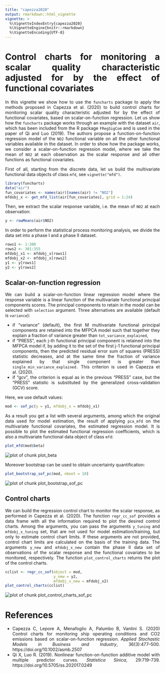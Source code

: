 ---
title: "capezza2020"
output: rmarkdown::html_vignette
vignette: >
  %\VignetteIndexEntry{capezza2020}
  %\VignetteEngine{knitr::rmarkdown}
  %\VignetteEncoding{UTF-8}
---

<style>
body {
text-align: justify}
</style>




# Control charts for monitoring a scalar quality characteristic adjusted for by the effect of functional covariates

In this vignette we show how to use the `funcharts` package to apply the methods proposed in Capezza et al. (2020) to build control charts for monitoring scalar quality characteristic adjusted for by the effect of functional covariates, based on scalar-on-function regression.
Let us show how the `funcharts` package works through an example with the dataset `air`,
which has been included from the R package `FRegSigCom` and is used in the paper of Qi and Luo (2019).
The authors propose a function-on-function regression model of the `NO2` functional variable on all the other functional variables available in the dataset.
In order to show how the package works, we consider a scalar-on-function regression model, where we take the mean of `NO2` at each observation as the scalar response and all other functions as functional covariates.

First of all, starting from the discrete data, let us build the multivariate functional data objects of class `mfd`, see `vignette("mfd")`.


```r
library(funcharts)
data("air")
fun_covariates <- names(air)[names(air) != "NO2"]
mfdobj_x <- get_mfd_list(air[fun_covariates], grid = 1:24)
```

Then, we extract the scalar response variable, i.e. the mean of `NO2` at each observation:


```r
y <- rowMeans(air$NO2)
```

In order to perform the statistical process monitoring analysis, we divide the data set into a phase I and a phase II dataset.


```r
rows1 <- 1:300
rows2 <- 301:355
mfdobj_x1 <- mfdobj_x[rows1]
mfdobj_x2 <- mfdobj_x[rows2]
y1 <- y[rows1]
y2 <- y[rows2]
```


## Scalar-on-function regression

We can build a scalar-on-function linear regression model where the response variable is a linear function of the multivariate functional principal components scores.
The principal components to retain in the model can be selected with `selection` argument.
Three alternatives are available (default is `variance`):

* if "variance" (default), the first M multivariate functional principal components are retained into the MFPCA model such that together they explain a fraction of variance greater than `tot_variance_explained`,
* if "PRESS", each j-th functional principal component is retained into the MFPCA model if, by adding it to the set of the first j-1 functional principal components, then the predicted residual error sum of squares (PRESS) statistic decreases, and at the same time the fraction of variance explained by that single component is greater than `single_min_variance_explained.` This criterion is used in Capezza et al. (2020).
* if "gcv", the criterion is equal as in the previous "PRESS" case, but the "PRESS" statistic is substituted by the generalized cross-validation (GCV) score.

Here, we use default values:


```r
mod <- sof_pc(y = y1, mfdobj_x = mfdobj_x1)
```

As a result you get a list with several arguments, among which the original data used for model estimation, the result of applying `pca_mfd` on the multivariate functional covariates, the estimated regression model.
It is possible to plot the estimated functional regression coefficients, which is also a multivariate functional data object of class `mfd`:


```r
plot_mfd(mod$beta)
```

<img src="capezza2020-plot_beta-1.png" alt="plot of chunk plot_beta" style="display:block; margin: auto" style="display: block; margin: auto;" />

Moreover bootstrap can be used to obtain uncertainty quantification:


```r
plot_bootstrap_sof_pc(mod, nboot = 10)
```

<img src="capezza2020-plot_bootstrap_sof_pc-1.png" alt="plot of chunk plot_bootstrap_sof_pc" style="display:block; margin: auto" style="display: block; margin: auto;" />


## Control charts

We can build the regression control chart to monitor the scalar response, as performed in Capezza et al. (2020).
The function `regr_cc_sof` provides a data frame with all the information required to plot the desired control charts. 
Among the arguments, you can pass the arguments `y_tuning` and `mfdobj_x_tuning` set, that are not used for model estimation/training, but only to estimate control chart limits.
If these arguments are not provided, control chart limits are calculated on the basis of the training data.
The arguments `y_new` and `mfdobj_x_new` contain the phase II data set of observations of the scalar response and the functional covariates to be monitored, respectively.
The function `plot_control_charts` returns the plot of the control charts.


```r
cclist <- regr_cc_sof(object = mod,
                      y_new = y2,
                      mfdobj_x_new = mfdobj_x2)
plot_control_charts(cclist)
```

<img src="capezza2020-plot_control_charts_sof_pc-1.png" alt="plot of chunk plot_control_charts_sof_pc" style="display:block; margin: auto" style="display: block; margin: auto;" />


# References

* Capezza C, Lepore A, Menafoglio A, Palumbo B, Vantini S. (2020)
Control charts for monitoring ship operating conditions and CO2
emissions based on scalar-on-function regression.
*Applied Stochastic Models in Business and Industry*,
36(3):477--500. https://doi.org/10.1002/asmb.2507
* Qi X, Luo R. (2019).
Nonlinear function-on-function additive model with multiple predictor curves.
*Statistica Sinica*, 29:719--739. https://doi.org/10.5705/ss.202017.0249
